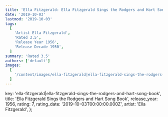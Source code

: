 ```yaml
---
title: 'Ella Fitzgerald: Ella Fitzgerald Sings the Rodgers and Hart Song Book (1956)'
date: '2019-10-03'
lastmod: '2019-10-03'
tags:
  [
    'Artist Ella Fitzgerald',
    'Rated 3.5',
    'Release Year 1956',
    'Release Decade 1950',
  ]
summary: 'Rated 3.5'
authors: ['default']
images:
  [
    '/content/images/ella-fitzgerald|ella-fitzgerald-sings-the-rodgers-and-hart-song-book.jpg',
  ]
---
```


  key: 'ella-fitzgerald|ella-fitzgerald-sings-the-rodgers-and-hart-song-book',
  title: 'Ella Fitzgerald Sings the Rodgers and Hart Song Book',
  release_year: 1956,
  rating: 7,
  rating_date: '2019-10-03T00:00:00.000Z',
  artist: 'Ella Fitzgerald',
};

<MusicRating data={data} />

